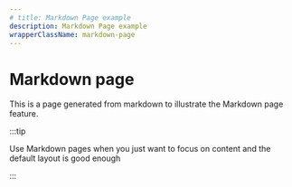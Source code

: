 ```yaml
---
# title: Markdown Page example
description: Markdown Page example
wrapperClassName: markdown-page
---
```



# Markdown page

This is a page generated from markdown to illustrate the Markdown page feature.

:::tip

Use Markdown pages when you just want to focus on content and the default layout is good enough

:::



<MyComponent />